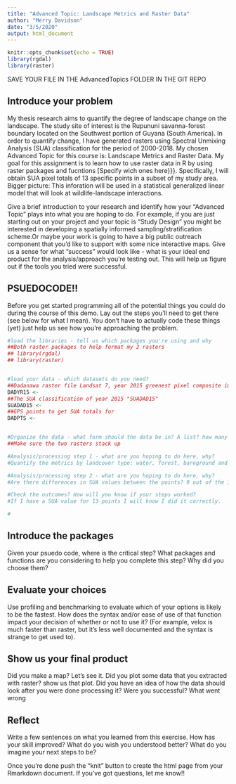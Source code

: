 ```yaml
---
title: "Advanced Topic: Landscape Metrics and Raster Data"
author: "Merry Davidson"
date: "3/5/2020"
output: html_document
---
```


```r
knitr::opts_chunk$set(echo = TRUE)
library(rgdal)
library(raster)
```


SAVE YOUR FILE IN THE AdvancedTopics FOLDER IN THE GIT REPO

## Introduce your problem
My thesis research aims to quantify the degree of landscape change on the landscape. The study site of interest is the Rupununi savanna-forest boundary located on the Southwest portion of Guyana (South America). In order to quantify change, I have generated rasters using Spectral Unmixing Analysis (SUA) classification for the period of 2000-2018.
My chosen Advanced Topic for this course is: Landscape Metrics and Raster Data. 
My goal for this assignment is to learn how to use raster data in R by using raster packages and fucntions [Specify wich ones here}}}. Specifically, I will obtain SUA pixel totals of 13 specific points in a subset of my study area.  
Bigger picture: This inforation will be used in a statistical generalized linear model that will look at wildlife-landscape interactions.

Give a brief introduction to your research and identify how your "Advanced Topic" plays into what you are hoping to do. For example, if you are just starting out on your project and your topic is "Study Design" you might be interested in developing a spatially informed sampling/stratification scheme.Or maybe your work is going to have a big public outreach component that you'd like to support with some nice interactive maps. Give us a sense for what "success" would look like - what is your ideal end product for the analysis/approach you're testing out. This will help us figure out if the tools you tried were successful.

## PSUEDOCODE!!
Before you get started programming all of the potential things you could do during the course of this demo. Lay out the steps you'll need to get there (see below for what I mean). You don't have to actually code these things (yet) just help us see how you're approaching the problem.
```r
#load the libraries - tell us which packages you're using and why
##Both raster packages to help format my 2 rasters  
## library(rgdal)
## library(raster)


#load your data - which datasets do you need?
##Dadanawa raster file Landsat 7, year 2015 greenest pixel composite image "DADYR15". 
DADYR15 <- 
##The SUA classification of year 2015 "SUADAD15"
SUADAD15 <- 
##GPS points to get SUA totals for
DADPTS <- 


#Organize the data - what form should the data be in? A list? how many elements, a data frame? how many rows and columns?
##Make sure the two rasters stack up

#Analysis/processing step 1 - what are you hoping to do here, why? 
#Quantify the metrics by landcover type: water, forest, bareground and quantify the amount of patches per class

#Analysis/processing step 2 - what are you hoping to do here, why? 
#Are there differences in SUA values between the points? 9 out of the 13 points have been classified as bush island habitats. Is there more resolution or variability using SUA values instead of the catergorical habitat description?

#Check the outcomes? How will you know if your steps worked?
#If I have a SUA value for 13 points I will know I did it correctly.

#
```

## Introduce the packages
Given your psuedo code, where is the critical step? What packages and functions are you considering to help you complete this step? Why did you choose them? 

## Evaluate your choices
Use profiling and benchmarking to evaluate which of your options is likely to be the fastest. How does the syntax and/or ease of use of that function impact your decision of whether or not to use it? (For example, velox is much faster than raster, but it's less well documented and the syntax is strange to get used to).

## Show us your final product
Did you make a map? Let's see it. Did you plot some data that you extracted with raster? show us that plot. Did you have an idea of how the data should look after you were done processing it? Were you successful? What went wrong

## Reflect
Write a few sentences on what you learned from this exercise. How has your skill improved? What do you wish you understood better? What do you imagine your next steps to be?

Once you're done push the "knit" button to create the html page from your Rmarkdown document. If you've got questions, let me know!!